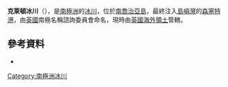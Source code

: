 '''克萊頓冰川'''（{{lang-en|Clayton Glacier}}），是[[南極洲|南極洲]]的[[冰川|冰川]]，位於[[南喬治亞島|南喬治亞島]]，最終注入[[島嶼灣|島嶼灣]]的[[森塞特港|森塞特港]]，由[[英國|英國]]南極名稱諮詢委員會命名，現時由[[英國海外領土|英國海外領土]]管轄。

==參考資料==
* {{usgs-gazetteer|id=2855}}

{{coord|54|4|S|37|26|W|source:GNIS|display=title}}

{{Antarctica-geo-stub}}
[[Category:南極洲冰川|Category:南極洲冰川]]